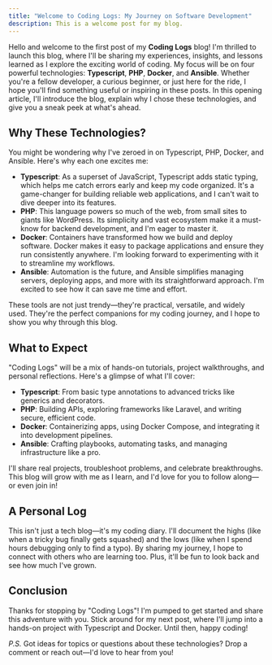 ```yaml
---
title: "Welcome to Coding Logs: My Journey on Software Development"
description: This is a welcome post for my blog.
---
```


Hello and welcome to the first post of my **Coding Logs** blog! I'm thrilled to launch this blog, where I'll be sharing my experiences, insights, and lessons learned as I explore the exciting world of coding. My focus will be on four powerful technologies: **Typescript**, **PHP**, **Docker**, and **Ansible**. Whether you're a fellow developer, a curious beginner, or just here for the ride, I hope you'll find something useful or inspiring in these posts. In this opening article, I'll introduce the blog, explain why I chose these technologies, and give you a sneak peek at what's ahead.

## Why These Technologies?

You might be wondering why I've zeroed in on Typescript, PHP, Docker, and Ansible. Here's why each one excites me:

- **Typescript**: As a superset of JavaScript, Typescript adds static typing, which helps me catch errors early and keep my code organized. It's a game-changer for building reliable web applications, and I can't wait to dive deeper into its features.
- **PHP**: This language powers so much of the web, from small sites to giants like WordPress. Its simplicity and vast ecosystem make it a must-know for backend development, and I'm eager to master it.
- **Docker**: Containers have transformed how we build and deploy software. Docker makes it easy to package applications and ensure they run consistently anywhere. I'm looking forward to experimenting with it to streamline my workflows.
- **Ansible**: Automation is the future, and Ansible simplifies managing servers, deploying apps, and more with its straightforward approach. I'm excited to see how it can save me time and effort.

These tools are not just trendy—they're practical, versatile, and widely used. They're the perfect companions for my coding journey, and I hope to show you why through this blog.

## What to Expect

"Coding Logs" will be a mix of hands-on tutorials, project walkthroughs, and personal reflections. Here's a glimpse of what I'll cover:

- **Typescript**: From basic type annotations to advanced tricks like generics and decorators.
- **PHP**: Building APIs, exploring frameworks like Laravel, and writing secure, efficient code.
- **Docker**: Containerizing apps, using Docker Compose, and integrating it into development pipelines.
- **Ansible**: Crafting playbooks, automating tasks, and managing infrastructure like a pro.

I'll share real projects, troubleshoot problems, and celebrate breakthroughs. This blog will grow with me as I learn, and I'd love for you to follow along—or even join in!

## A Personal Log

This isn't just a tech blog—it's my coding diary. I'll document the highs (like when a tricky bug finally gets squashed) and the lows (like when I spend hours debugging only to find a typo). By sharing my journey, I hope to connect with others who are learning too. Plus, it'll be fun to look back and see how much I've grown.

## Conclusion

Thanks for stopping by "Coding Logs"! I'm pumped to get started and share this adventure with you. Stick around for my next post, where I'll jump into a hands-on project with Typescript and Docker. Until then, happy coding!

_P.S._ Got ideas for topics or questions about these technologies? Drop a comment or reach out—I'd love to hear from you!
